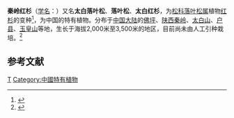 {{Infraspeciesbox
| genus = Larix
| species = potaninii 
| species link = 红杉
| name = 秦岭红杉
| varietas = chinensis
| authority = L.K.Fu & Nan Li 
|synonyms = 
* 太白红杉 ''Larix chinensis''
}}

'''秦岭红杉'''（[[学名|学名]]：{{lang|la|''Larix potaninii ''var.'' chinensis''}}）又名'''太白落叶松'''、'''落叶松'''、'''太白红杉'''，为[[松科|松科]][[落叶松属|落叶松属]]植物[[红杉|红杉]]的变种<ref>{{cite journal |last1=Yu |first1=Xiao-Min |last2=Zhou |first2=Qing |last3=Qian |first3=Zeng-Qiang |last4=Li |first4=Shan |last5=Zhao |first5=Gui-Fang |title=Analysis of Genetic Diversity and Population Differentiation of Larix potaninii var. chinensis Using Microsatellite DNA |journal=Biochemical Genetics |date=2006-12-13 |volume=44 |issue=11-12 |pages=483–493 |doi=10.1007/S10528-006-9049-7}}</ref>，为中国的特有植物。分布于[[中国大陆|中国大陆]]的[[佛坪|佛坪]]、[[陕西|陕西]][[秦岭|秦岭]]、[[太白山|太白山]]、[[户县|户县]]、[[玉皇山|玉皇山]]等地，生长于海拔2,000米至3,500米的地区，目前尚未由人工引种栽培。<ref>{{cite web| url =http://www.bioinfo.cn/db05/KmzwSpecies.php?action=view&id=16890| title =太白红杉| work =《中国高等植物数据库全库》| publisher =中国科学院微生物研究所| author =昆明植物研究所| accessdate =2009-02-25| deadurl =yes| archiveurl =https://web.archive.org/web/20160305080349/http://www.bioinfo.cn/db05/KmzwSpecies.php?action=view&id=16890| archivedate =2016-03-05}}</ref>

==参考文献==
{{reflist}}

{{Taxonbar}}

[[Category:落叶松属|T]]
[[Category:中國特有植物|Category:中國特有植物]]